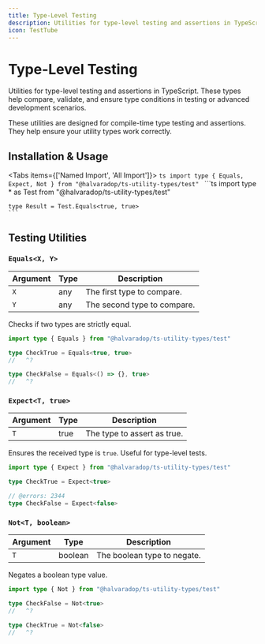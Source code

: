 ```yaml
---
title: Type-Level Testing
description: Utilities for type-level testing and assertions in TypeScript. These types help compare, validate, and ensure type conditions in testing or advanced development scenarios.
icon: TestTube
---
```



# Type-Level Testing

Utilities for type-level testing and assertions in TypeScript. These types help compare, validate, and ensure type conditions in testing or advanced development scenarios.

<Callout type="info" title="Testing Types">
    These utilities are designed for compile-time type testing and assertions. They help ensure your utility types work correctly.
</Callout>

## Installation & Usage

<Tabs items={['Named Import', 'All Import']}>
  <Tab value="Named Import">
    ```ts
    import type { Equals, Expect, Not } from "@halvaradop/ts-utility-types/test"
    ```
  </Tab>
  <Tab value="All Import">
    ```ts
    import type * as Test from "@halvaradop/ts-utility-types/test"
    
    type Result = Test.Equals<true, true>
    ```
  </Tab>
</Tabs>

## Testing Utilities

### `Equals<X, Y>`

| Argument | Type | Description                 |
| -------- | ---- | --------------------------- |
| `X`      | any  | The first type to compare.  |
| `Y`      | any  | The second type to compare. |

Checks if two types are strictly equal.

```ts twoslash
import type { Equals } from "@halvaradop/ts-utility-types/test"

type CheckTrue = Equals<true, true>
//   ^?

type CheckFalse = Equals<() => {}, true>
//   ^?
```

### `Expect<T, true>`

| Argument | Type | Description                 |
| -------- | ---- | --------------------------- |
| `T`      | true | The type to assert as true. |

Ensures the received type is `true`. Useful for type-level tests.

```ts twoslash
import type { Expect } from "@halvaradop/ts-utility-types/test"

type CheckTrue = Expect<true>

// @errors: 2344
type CheckFalse = Expect<false>
```

### `Not<T, boolean>`

| Argument | Type    | Description                 |
| -------- | ------- | --------------------------- |
| `T`      | boolean | The boolean type to negate. |

Negates a boolean type value.

```ts twoslash
import type { Not } from "@halvaradop/ts-utility-types/test"

type CheckFalse = Not<true>
//   ^?

type CheckTrue = Not<false>
//   ^?
```
